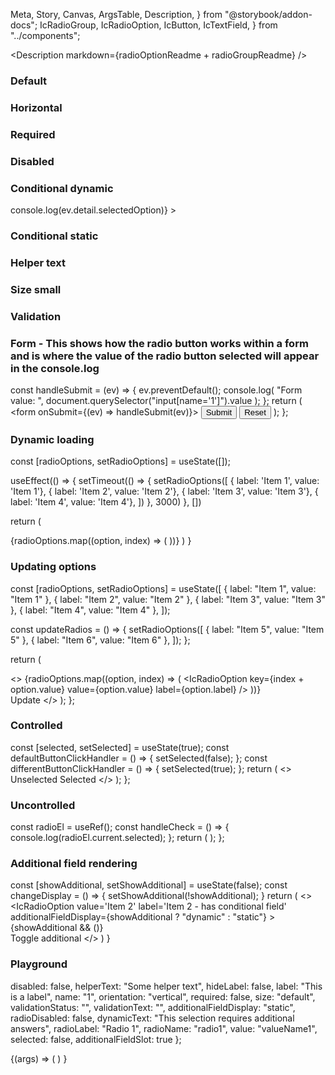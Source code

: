   Meta,
  Story,
  Canvas,
  ArgsTable,
  Description,
} from "@storybook/addon-docs";
  IcRadioGroup,
  IcRadioOption,
  IcButton,
  IcTextField,
} from "../components";

<Meta title="Radio button" component={IcRadioGroup} />

<Description markdown={radioOptionReadme + radioGroupReadme} />

### Default

<Canvas>
  <Story name="Default">
    <IcRadioGroup label="This is a label" name="1">
      <IcRadioOption value="valueName1" label="Unselected / Default" />
      <IcRadioOption value="valueName2" label="Selected / Default" selected />
      <IcRadioOption
        value="valueName3"
        label="Unselected / Disabled"
        disabled
      />
    </IcRadioGroup>
  </Story>
</Canvas>

### Horizontal

<Canvas>
  <Story name="Horizontal">
    <IcRadioGroup orientation="horizontal" label="This is a label" name="1">
      <IcRadioOption value="valueName1" label="Selected / Default" selected />
      <IcRadioOption value="valueName2" label="Unselected / Default" />
    </IcRadioGroup>
  </Story>
</Canvas>

### Required

<Canvas>
  <Story name="Required">
    <IcRadioGroup label="This is a label" required name="1">
      <IcRadioOption value="valueName1" label="Unselected / Default" />
      <IcRadioOption value="valueName2" label="Selected / Default" selected />
      <IcRadioOption
        value="valueName3"
        label="Unselected / Disabled"
        disabled
      />
    </IcRadioGroup>
  </Story>
</Canvas>

### Disabled

<Canvas>
  <Story name="Disabled">
    <IcRadioGroup label="This is a label" name="1">
      <IcRadioOption
        value="valueName1"
        label="Unselected / Disabled 1"
        disabled
      />
      <IcRadioOption
        value="valueName2"
        label="Unselected / Disabled 2"
        disabled
      />
      <IcRadioOption
        value="valueName3"
        label="Unselected / Disabled 3"
        disabled
      />
      <IcRadioOption
        value="valueName4"
        label="Selected / Disabled"
        disabled
        selected
      />
    </IcRadioGroup>
  </Story>
</Canvas>

### Conditional dynamic

<Canvas>
  <Story name="Conditional dynamic" parameters={{ loki: { skip: true } }}>
    <IcRadioGroup
      label="Conditional dynamic"
      name="1"
      onIcChange={(ev) => console.log(ev.detail.selectedOption)}
    >
      <IcRadioOption
        additionalFieldDisplay="dynamic"
        value="valueName1"
        label="option1"
      >
        <IcTextField
          slot="additional-field"
          placeholder="Placeholder"
          label="What's your favourite type of coffee? "
        />
      </IcRadioOption>
      <IcRadioOption
        additionalFieldDisplay="dynamic"
        value="valueName2"
        label="option2 - error example"
      >
        <IcTextField
          validationStatus="error"
          validationText="Now it has really gone to (coffee) pot"
          slot="additional-field"
          placeholder="Placeholder"
          label="What's your favourite type of coffee? "
        />
      </IcRadioOption>
      <IcRadioOption
        additionalFieldDisplay="dynamic"
        value="valueName3"
        label="option3"
      >
        <IcTextField
          slot="additional-field"
          placeholder="Placeholder"
          label="What's your favourite type of coffee? "
        />
      </IcRadioOption>
    </IcRadioGroup>
  </Story>
</Canvas>

### Conditional static

<Canvas>
  <Story name="Conditional static" parameters={{ loki: { skip: true } }}>
    <IcRadioGroup label="Conditional dynamic" name="1">
      <IcRadioOption value="valueName1" label="option1">
        <IcTextField
          slot="additional-field"
          label="What's your favourite type of coffee?"
        />
      </IcRadioOption>
      <IcRadioOption value="valueName2" label="option2" />
    </IcRadioGroup>
  </Story>
</Canvas>

### Helper text

<Canvas>
  <Story name="Helper text">
    <IcRadioGroup label="This is a label" name="1" helperText="Helper text">
      <IcRadioOption value="valueName1" label="Unselected / Default" />
      <IcRadioOption value="valueName2" label="Selected / Default" selected />
      <IcRadioOption
        value="valueName3"
        label="Unselected / Disabled"
        disabled
      />
    </IcRadioGroup>
  </Story>
</Canvas>

### Size small

<Canvas>
  <Story name="Size small">
    <IcRadioGroup label="This is a label" name="1" size="small">
      <IcRadioOption value="valueName1" label="Unselected / Default" />
      <IcRadioOption value="valueName2" label="Selected / Default" selected />
      <IcRadioOption
        value="valueName3"
        label="Unselected / Disabled"
        disabled
      />
    </IcRadioGroup>
  </Story>
</Canvas>

### Validation

<Canvas>
  <Story name="Validation">
    <IcRadioGroup
      label="This is a label"
      name="1"
      validationStatus="error"
      validationText="Error message"
    >
      <IcRadioOption value="valueName1" label="Unselected / Default" />
      <IcRadioOption value="valueName2" label="Selected / Default" selected />
      <IcRadioOption
        value="valueName3"
        label="Unselected / Disabled"
        disabled
      />
    </IcRadioGroup>
  </Story>
</Canvas>

### Form - This shows how the radio button works within a form and is where the value of the radio button selected will appear in the console.log

  const handleSubmit = (ev) => {
    ev.preventDefault();
    console.log(
      "Form value: ",
      document.querySelector("input[name='1']").value
    );
  };
  return (
    <form onSubmit={(ev) => handleSubmit(ev)}>
      <IcRadioGroup label="This is a label" name="1">
        <IcRadioOption value="valueName1" label="Unselected / Default" />
        <IcRadioOption value="valueName2" label="Selected / Default" />
        <IcRadioOption
          value="valueName3"
          label="Unselected / Disabled"
          disabled
        />
      </IcRadioGroup>
      <input type="submit" value="Submit" />
      <input type="reset" value="Reset" />
    </form>
  );
};

<Canvas>
  <Story name="Form" parameters={{ loki: { skip: true } }}>
    <Form />
  </Story>
</Canvas>

### Dynamic loading

  const [radioOptions, setRadioOptions] = useState([]);
   
  useEffect(() => {
    setTimeout(() => {
      setRadioOptions([
        { label: 'Item 1', value: 'Item 1'},
        { label: 'Item 2', value: 'Item 2'},
        { label: 'Item 3', value: 'Item 3'},
        { label: 'Item 4', value: 'Item 4'},
      ])
    }, 3000)
  }, [])

return (

<IcRadioGroup label="What is your favourite coffee?" name="radio-group-1">
  {radioOptions.map((option, index) => (
    <IcRadioOption
      key={index + option.value}
      value={option.value}
      label={option.label}
    />
  ))}
</IcRadioGroup>
) }

<Canvas>
  <Story name="Dynamic loading">
    <RadioOptionsDynamic />
  </Story>
</Canvas>

### Updating options

  const [radioOptions, setRadioOptions] = useState([
    { label: "Item 1", value: "Item 1" },
    { label: "Item 2", value: "Item 2" },
    { label: "Item 3", value: "Item 3" },
    { label: "Item 4", value: "Item 4" },
  ]);

const updateRadios = () => {
setRadioOptions([
{ label: "Item 5", value: "Item 5" },
{ label: "Item 6", value: "Item 6" },
]);
};

return (

<>
  <IcRadioGroup label="What is your favourite coffee?" name="radio-group-1">
    {radioOptions.map((option, index) => (
      <IcRadioOption
        key={index + option.value}
        value={option.value}
        label={option.label}
      />
    ))}
  </IcRadioGroup>
  <br />
  <IcButton onClick={updateRadios}>Update</IcButton>
</>
); };

<Canvas>
  <Story name="Updating options">
    <RadioOptionsUpdate />
  </Story>
</Canvas>

### Controlled

  const [selected, setSelected] = useState(true);
  const defaultButtonClickHandler = () => {
    setSelected(false);
  };
  const differentButtonClickHandler = () => {
    setSelected(true);
  };
  return (
    <>
      <IcRadioOption selected={selected} label="Label" value="valueName1" />
      <IcButton variant="primary" onClick={defaultButtonClickHandler}>
        Unselected
      </IcButton>
      <IcButton variant="primary" onClick={differentButtonClickHandler}>
        Selected
      </IcButton>
    </>
  );
};

<Canvas>
  <Story name="Controlled">
    <Controlled />
  </Story>
</Canvas>

### Uncontrolled

  const radioEl = useRef();
  const handleCheck = () => {
    console.log(radioEl.current.selected);
  };
  return (
    <IcRadioGroup label="This is a label" name="1">
      <IcRadioOption
        ref={radioEl}
        value="valueName1"
        label="Unselected / Default"
        onIcSelectedChange={handleCheck}
      />
      <IcRadioOption value="valueName2" label="Selected / Default" selected />
    </IcRadioGroup>
  );
};

<Canvas>
  <Story name="Uncontrolled">
    <Uncontrolled />
  </Story>
</Canvas>

### Additional field rendering

  const [showAdditional, setShowAdditional] = useState(false);
  const changeDisplay = () => {
    setShowAdditional(!showAdditional);
  }
  return (
    <>
    <IcRadioGroup label='What is your favourite coffee?' name='radio-group-1'>
      <IcRadioOption value='Item 1' label='Item 1' />
      <IcRadioOption value='Item 2' label='Item 2 - has conditional field'
        additionalFieldDisplay={showAdditional ? "dynamic" : "static"}
      >
        {showAdditional && (<IcTextField
          slot='additional-field'
          placeholder='Placeholder'
          label='What is your favourite coffee?'
        />)}
      </IcRadioOption>
      <IcRadioOption value='Item 3' label='Item 3' />
      <IcRadioOption value='Item 4' label='Item 4' />
    </IcRadioGroup>
    <br />
    <IcButton onClick={changeDisplay}>Toggle additional</IcButton>
    </>
  )
}

<Canvas>
  <Story name="Additional field rendering">
    <RadioOptionsAdditional />
  </Story>
</Canvas>

### Playground

  disabled: false,
  helperText: "Some helper text",
  hideLabel: false,
  label: "This is a label",
  name: "1",
  orientation: "vertical",
  required: false,
  size: "default",
  validationStatus: "",
  validationText: "",
  additionalFieldDisplay: "static",
  radioDisabled: false,
  dynamicText: "This selection requires additional answers",
  radioLabel: "Radio 1",
  radioName: "radio1",
  value: "valueName1",
  selected: false,
  additionalFieldSlot: true
};

<Canvas>
  <Story
    args={defaultArgs}
    parameters={{ loki: { skip: true } }}
    argTypes={{
      orientation: {
        options: [
          "vertical", "horizontal"
        ],
        control: {
          type: "inline-radio",
        },
      },
      size: {
        options: [
          "default", "small"
        ],
        control: {
          type: "inline-radio",
        },
      },
      validationStatus: {
        options: [
          "error", "warning", "success", ""
        ],
        control: {
          type: "radio",
        },
      },
      additionalFieldDisplay: {
        options: [
          "static", "dynamic"
        ],
        control: {
          type: "inline-radio",
        },
      },
      additionalFieldSlot: {
        mapping: {
          true: "additional-field",
          false: "",
        },
      },
    }}
    name="Playground"
  >
    {(args) =>
      (
        <IcRadioGroup
          label={args.label}
          name={args.name}
          orientation={args.orientation}
          required={args.required}
          size={args.size}
          validationStatus={args.validationStatus}
          validationText={args.validationText}
          helperText={args.helperText}
          disabled={args.disabled}
          hideLabel={args.hideLabel}
        >
          <IcRadioOption
            additionalFieldDisplay={args.additionalFieldDisplay}
            value={args.value}
            label={args.radioLabel}
            name={args.radioName}
            selected={args.selected}
            disabled={args.radioDisabled}
            dynamicText={args.dynamicText}
          >
            <IcTextField
              slot={args.additionalFieldSlot}
              placeholder="Placeholder"
              label="What's your favourite type of coffee?"
            />
          </IcRadioOption>
          <IcRadioOption
            value="valueName2"
            label="Radio 2"
          />
        </IcRadioGroup>
      )
    }
  </Story>
</Canvas>